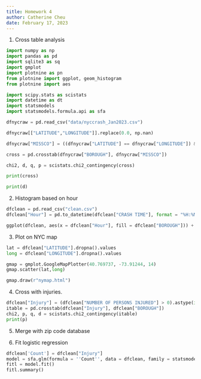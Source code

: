 ```yaml
---
title: Homework 4
author: Catherine Cheu
date: February 17, 2023
---
```


1. Cross table analysis

```python
import numpy as np
import pandas as pd
import sqlite3 as sq
import gmplot
import plotnine as pn
from plotnine import ggplot, geom_histogram
from plotnine import aes

import scipy.stats as scistats
import datetime as dt
import statsmodels
import statsmodels.formula.api as sfa

dfnycraw = pd.read_csv("data/nyccrash_Jan2023.csv")

dfnycraw[["LATITUDE","LONGITUDE"]].replace(0.0, np.nan)

dfnycraw["MISSCO"] = ((dfnycraw["LATITUDE"] == dfnycraw["LONGITUDE"]) & (dfnycraw["BOROUGH"] != 'NaN')).astype(int)

cross = pd.crosstab(dfnycraw["BOROUGH"], dfnycraw["MISSCO"])

chi2, d, q, p = scistats.chi2_contingency(cross)

print(cross)

print(d)
```

2. Histogram based on hour

```python
dfclean = pd.read_csv("clean.csv")
dfclean["Hour"] = pd.to_datetime(dfclean["CRASH TIME"], format = "%H:%M").dt.hour

ggplot(dfclean, aes(x = dfclean["Hour"], fill = dfclean["BOROUGH"])) + geom_histogram(binwidth = 1)
```

3. Plot on NYC map

```python
lat = dfclean["LATITUDE"].dropna().values
long = dfclean["LONGITUDE"].dropna().values

gmap = gmplot.GoogleMapPlotter(40.769737, -73.91244, 14)
gmap.scatter(lat,long)

gmap.draw(r"nymap.html")
```

4. Cross with injuries.

```python
dfclean["Injury"] = (dfclean["NUMBER OF PERSONS INJURED"] > 0).astype(int)
itable = pd.crosstab(dfclean["Injury"], dfclean["BOROUGH"])
chi2, p, q, d = scistats.chi2_contingency(itable)
print(p)
```

5. Merge with zip code database

6. Fit logistic regression

```python
dfclean['Count'] = dfclean["Injury"]
model = sfa.glm(formula = ''Count'', data = dfclean, family = statsmodels.genmod.families.Binomial())
fitl = model.fit()
fitl.summary()
```